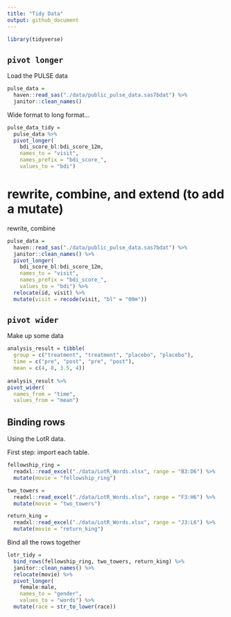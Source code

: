 ```yaml
---
title: "Tidy Data"
output: github_document
---
```


```r
library(tidyverse)
```

## `pivot longer`

Load the PULSE data

```r
pulse_data = 
  haven::read_sas("./data/public_pulse_data.sas7bdat") %>%
  janitor::clean_names()
```

Wide format to long format...

```r
pulse_data_tidy = 
  pulse_data %>% 
  pivot_longer(
    bdi_score_bl:bdi_score_12m,
    names_to = "visit",
    names_prefix = "bdi_score_",
    values_to = "bdi")
```

rewrite, combine, and extend (to add a mutate)
=======
rewrite, combine

```r
pulse_data = 
  haven::read_sas("./data/public_pulse_data.sas7bdat") %>%
  janitor::clean_names() %>%
  pivot_longer(
    bdi_score_bl:bdi_score_12m,
    names_to = "visit", 
    names_prefix = "bdi_score_",
    values_to = "bdi") %>%
  relocate(id, visit) %>%
  mutate(visit = recode(visit, "bl" = "00m"))
```


## `pivot wider`

Make up some data

```r
analysis_result = tibble( 
  group = c("treatment", "treatment", "placebo", "placebo"),
  time = c("pre", "post", "pre", "post"),
  mean = c(4, 8, 3.5, 4))
  
analysis_result %>% 
pivot_wider(
  names_from = "time", 
  values_from = "mean")
```

## Binding rows

Using the LotR data.

First step: import each table.

```r
fellowship_ring = 
  readxl::read_excel("./data/LotR_Words.xlsx", range = "B3:D6") %>%
  mutate(movie = "fellowship_ring")

two_towers = 
  readxl::read_excel("./data/LotR_Words.xlsx", range = "F3:H6") %>%
  mutate(movie = "two_towers")

return_king = 
  readxl::read_excel("./data/LotR_Words.xlsx", range = "J3:L6") %>%
  mutate(movie = "return_king")
```

Bind all the rows together

```r
lotr_tidy = 
  bind_rows(fellowship_ring, two_towers, return_king) %>%
  janitor::clean_names() %>%
  relocate(movie) %>% 
  pivot_longer(
    female:male,
    names_to = "gender", 
    values_to = "words") %>%
  mutate(race = str_to_lower(race))
```

